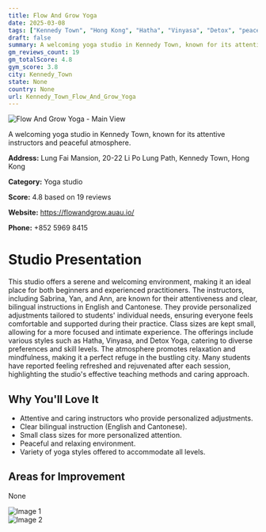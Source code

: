 ```yaml
---
title: Flow And Grow Yoga
date: 2025-03-08
tags: ["Kennedy Town", "Hong Kong", "Hatha", "Vinyasa", "Detox", "peaceful", "intimate", "Kennedy Town"]  
draft: false
summary: A welcoming yoga studio in Kennedy Town, known for its attentive instructors and peaceful atmosphere.
gm_reviews_count: 19
gm_totalScore: 4.8
gym_score: 3.8
city: Kennedy_Town
state: None
country: None
url: Kennedy_Town_Flow_And_Grow_Yoga
---
```


<div className="aspect-[16/9] relative my-8">
  <img 
    src="https://lh5.googleusercontent.com/p/AF1QipOP45Ho-CUr-tANMYn89BNSEN39xq_KiqJ6zT8W=w1920-h1080-k-no"
    alt="Flow And Grow Yoga - Main View"
    className="object-cover absolute inset-0 w-full h-full rounded-lg"
  />
</div>

A welcoming yoga studio in Kennedy Town, known for its attentive instructors and peaceful atmosphere.

**Address:** Lung Fai Mansion, 20-22 Li Po Lung Path, Kennedy Town, Hong Kong

**Category:** Yoga studio

**Score:** 4.8 based on 19 reviews

**Website:** https://flowandgrow.auau.io/

**Phone:** +852 5969 8415

# Studio Presentation

This studio offers a serene and welcoming environment, making it an ideal place for both beginners and experienced practitioners. The instructors, including Sabrina, Yan, and Ann, are known for their attentiveness and clear, bilingual instructions in English and Cantonese. They provide personalized adjustments tailored to students' individual needs, ensuring everyone feels comfortable and supported during their practice. Class sizes are kept small, allowing for a more focused and intimate experience. The offerings include various styles such as Hatha, Vinyasa, and Detox Yoga, catering to diverse preferences and skill levels. The atmosphere promotes relaxation and mindfulness, making it a perfect refuge in the bustling city. Many students have reported feeling refreshed and rejuvenated after each session, highlighting the studio's effective teaching methods and caring approach.

## Why You'll Love It

- Attentive and caring instructors who provide personalized adjustments.
- Clear bilingual instruction (English and Cantonese).
- Small class sizes for more personalized attention.
- Peaceful and relaxing environment.
- Variety of yoga styles offered to accommodate all levels.

## Areas for Improvement

None

<div className="grid grid-cols-1 xl:grid-cols-2 gap-4 my-8">
<div className="aspect-[4/3] relative"><img src="https://streetviewpixels-pa.googleapis.com/v1/thumbnail?panoid=I_IhIkmG5Uk0NYA9wPGZqg&cb_client=maps_sv.tactile.gps&w=203&h=100&yaw=35.72367&pitch=0&thumbfov=100" alt="Image 1" className="object-cover absolute inset-0 w-full h-full rounded-lg" /></div>
<div className="aspect-[4/3] relative"><img src="https://lh5.googleusercontent.com/p/AF1QipMYVIQM-nNSIJExWuVWfTJKPP9iHgVLm4zocNzT=w1920-h1080-k-no" alt="Image 2" className="object-cover absolute inset-0 w-full h-full rounded-lg" /></div>
</div>
